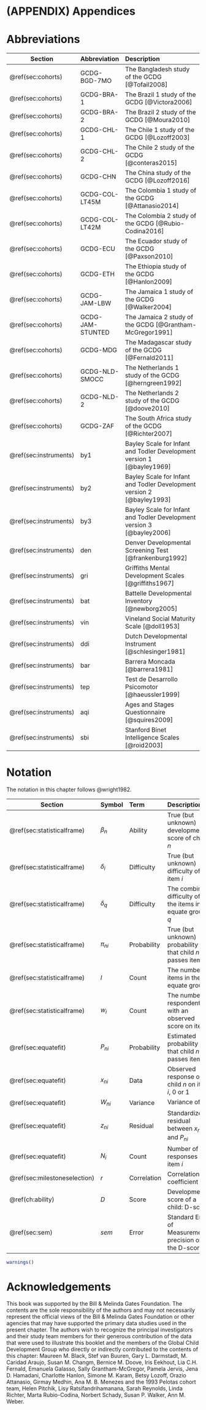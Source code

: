 # (APPENDIX) Appendices {.unnumbered}

# Abbreviations {#ap:abbreviations}

| Section                | Abbreviation     | Description                                                            |
|--------------|:----------------------|:------------------------------------------------------------------------|
| \@ref(sec:cohorts)     | GCDG-BGD-7MO     | The Bangladesh study of the GCDG [@Tofail2008]                         |
| \@ref(sec:cohorts)     | GCDG-BRA-1       | The Brazil 1 study of the GCDG [@Victora2006]                          |
| \@ref(sec:cohorts)     | GCDG-BRA-2       | The Brazil 2 study of the GCDG [@Moura2010]                            |
| \@ref(sec:cohorts)     | GCDG-CHL-1       | The Chile 1 study of the GCDG [@Lozoff2003]                            |
| \@ref(sec:cohorts)     | GCDG-CHL-2       | The Chile 2 study of the GCDG [@conteras2015]                          |
| \@ref(sec:cohorts)     | GCDG-CHN         | The China study of the GCDG [@Lozoff2016]                              |
| \@ref(sec:cohorts)     | GCDG-COL-LT45M   | The Colombia 1 study of the GCDG [@Attanasio2014]                      |
| \@ref(sec:cohorts)     | GCDG-COL-LT42M   | The Colombia 2 study of the GCDG [@Rubio-Codina2016]                   |
| \@ref(sec:cohorts)     | GCDG-ECU         | The Ecuador study of the GCDG [@Paxson2010]                            |
| \@ref(sec:cohorts)     | GCDG-ETH         | The Ethiopia study of the GCDG [@Hanlon2009]                           |
| \@ref(sec:cohorts)     | GCDG-JAM-LBW     | The Jamaica 1 study of the GCDG [@Walker2004]                          |
| \@ref(sec:cohorts)     | GCDG-JAM-STUNTED | The Jamaica 2 study of the GCDG [@Grantham-McGregor1991]               |
| \@ref(sec:cohorts)     | GCDG-MDG         | The Madagascar study of the GCDG [@Fernald2011]                        |
| \@ref(sec:cohorts)     | GCDG-NLD-SMOCC   | The Netherlands 1 study of the GCDG [@herngreen1992]                   |
| \@ref(sec:cohorts)     | GCDG-NLD-2       | The Netherlands 2 study of the GCDG [@doove2010]                       |
| \@ref(sec:cohorts)     | GCDG-ZAF         | The South Africa study of the GCDG [@Richter2007]                      |
| \@ref(sec:instruments) | by1              | Bayley Scale for Infant and Todler Development version 1 [@bayley1969] |
| \@ref(sec:instruments) | by2              | Bayley Scale for Infant and Todler Development version 2 [@bayley1993] |
| \@ref(sec:instruments) | by3              | Bayley Scale for Infant and Todler Development version 3 [@bayley2006] |
| \@ref(sec:instruments) | den              | Denver Developmental Screening Test [@frankenburg1992]                 |
| \@ref(sec:instruments) | gri              | Griffiths Mental Development Scales [@griffiths1967]                   |
| \@ref(sec:instruments) | bat              | Battelle Developmental Inventory [@newborg2005]                        |
| \@ref(sec:instruments) | vin              | Vineland Social Maturity Scale [@doll1953]                             |
| \@ref(sec:instruments) | ddi              | Dutch Developmental Instrument [@schlesinger1981]                      |
| \@ref(sec:instruments) | bar              | Barrera Moncada [@barrera1981]                                         |
| \@ref(sec:instruments) | tep              | Test de Desarrollo Psicomotor [@haeussler1999]                         |
| \@ref(sec:instruments) | aqi              | Ages and Stages Questionnaire [@squires2009]                           |
| \@ref(sec:instruments) | sbi              | Stanford Binet Intelligence Scales [@roid2003]                         |



# Notation {#ap:notation}

The notation in this chapter follows @wright1982.

| Section     | Symbol                  | Term        | Description                                                   |
|-------------|:---------------|:---------------|:-------------------------------------------------------------------|
| \@ref(sec:statisticalframe) | $\beta_n$               | Ability     | True (but unknown) developmental score of child $n$           |
| \@ref(sec:statisticalframe) | $\delta_i$              | Difficulty  | True (but unknown) difficulty of item $i$                     |
| \@ref(sec:statisticalframe) | $\delta_q$              | Difficulty  | The combined difficulty of the items in equate group $q$                     |
| \@ref(sec:statisticalframe) | $\pi_{ni}$              | Probability | True (but unknown) probability that child $n$ passes item $i$ |
| \@ref(sec:statisticalframe) | $l$           | Count  | The number of items in the equate group          |
| \@ref(sec:statisticalframe) | $w_i$          | Count  | The number of respondents with an observed score on item $i$                              |
| \@ref(sec:equatefit) | $P_{ni}$                | Probability | Estimated probability that child $n$ passes item $i$          |
| \@ref(sec:equatefit) | $x_{ni}$                | Data        | Observed response of child $n$ on item $i$, 0 or 1            |
| \@ref(sec:equatefit) | $W_{ni}$                | Variance    | Variance of $x_{ni}$                                          |
| \@ref(sec:equatefit) | $z_{ni}$                | Residual    | Standardized residual between $x_{ni}$ and $P_{ni}$           |
| \@ref(sec:equatefit) | $N_i$       | Count | Number of responses on item $i$                   |
| \@ref(sec:milestoneselection) | $r$       | Correlation | Correlation coefficient                         |
| \@ref(ch:ability)     | $D$                     | Score | Developmental score of a child: D-score                                         |
|  \@ref(sec:sem)      | $sem$                | Error | Standard Error of Measurement: precision of the D-score                                   |



```r
warnings()
```

# Acknowledgements

This book was supported by the Bill & Melinda Gates Foundation. The contents are the sole responsibility of the authors and may not necessarily represent the official views of the Bill & Melinda Gates Foundation or other agencies that may have supported the primary data studies used in the present chapter. The authors wish to recognize the principal investigators and their study team members for their generous contribution of the data that were used to illustrate this booklet and the members of the Global Child Development Group who directly or indirectly contributed to the contents of this chapter: Maureen M. Black, Stef van Buuren, Gary L. Darmstadt, M. Caridad Araujo, Susan M. Changm, Bernice M. Doove, Iris Eekhout, Lia C.H. Fernald, Emanuela Galasso, Sally Grantham-McGregor, Pamela Jervis, Jena D. Hamadani, Charlotte Hanlon, Simone M. Karam, Betsy Lozoff, Orazio Attanasio, Girmay Medhin, Ana M. B. Menezes and the 1993 Pelotas cohort team, Helen Pitchik, Lisy Ratsifandrihamanana, Sarah Reynolds, Linda Richter, Marta Rubio-Codina, Norbert Schady, Susan P. Walker, Ann M. Weber.
